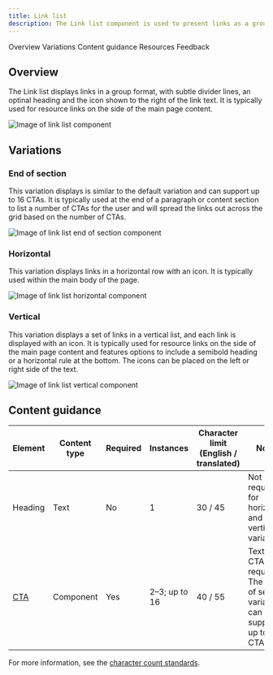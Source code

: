 ```yaml
---
title: Link list
description: The Link list component is used to present links as a group.
---
```



<ComponentDescription name="Link list" type="ui" />

<AnchorLinks>

<AnchorLink>Overview</AnchorLink>
<AnchorLink>Variations</AnchorLink>
<AnchorLink>Content guidance</AnchorLink>
<AnchorLink>Resources</AnchorLink>
<AnchorLink>Feedback</AnchorLink>

</AnchorLinks>

## Overview

The Link list displays links in a group format, with subtle divider lines, an optinal heading and the icon shown to the right of the link text. It is
typically used for resource links on the side of the main page content.

<Row>
<Column colMd={8} colLg={8}>

![Image of link list component](../../images/component/link-list/link-list-overview.png)

</Column>
</Row>

## Variations

### End of section

This variation displays is similar to the default variation and can support up to 16 CTAs. It is typically used at the end of a paragraph or content section to list a number of CTAs for
the user and will spread the links out across the grid based on the number of CTAs.

![Image of link list end of section component](../../images/component/link-list/link-list-end-of-section.png)

### Horizontal

This variation displays links in a horizontal row with an icon. It is typically used within the main body of the page.

<Row>
<Column colMd={8} colLg={8}>

![Image of link list horizontal component](../../images/component/link-list/link-list-horizontal.png)

</Column>
</Row>

### Vertical

This variation displays a set of links in a vertical list, and each link is displayed with an icon. It is typically used for resource links on the
side of the main page content and features options to include a semibold heading or a horizontal rule at the bottom. The
icons can be placed on the left or right side of the text.

<Row>
<Column colMd={8} colLg={8}>

![Image of link list vertical component](../../images/component/link-list/link-list-vertical.png)

</Column>
</Row>

## Content guidance

| Element                                                          | Content type | Required | Instances     | Character limit <br/>(English / translated) | Notes                                                                            |
| ---------------------------------------------------------------- | ------------ | -------- | ------------- | ------------------------------------------- | -------------------------------------------------------------------------------- |
| Heading                                                          | Text         | No       | 1             | 30 / 45                                     | Not required for horizontal and vertical variations.                             |
| [CTA](https://www.ibm.com/standards/carbon/components/cta/#text) | Component    | Yes      | 2–3; up to 16 | 40 / 55                                     | Text style CTA is required. The end of section variant can support up to 16 CTAs |

For more information, see the [character count standards](https://www.ibm.com/standards/carbon/guidelines/content#character-count-standards).

<ResourceLinks name="Link list" type="ui" />

<ComponentFooter name="Link list" type="ui" />
